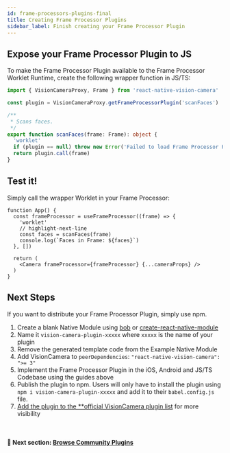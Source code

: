 ```yaml
---
id: frame-processors-plugins-final
title: Creating Frame Processor Plugins
sidebar_label: Finish creating your Frame Processor Plugin
---
```


## Expose your Frame Processor Plugin to JS

To make the Frame Processor Plugin available to the Frame Processor Worklet Runtime, create the following wrapper function in JS/TS:

```ts
import { VisionCameraProxy, Frame } from 'react-native-vision-camera'

const plugin = VisionCameraProxy.getFrameProcessorPlugin('scanFaces')

/**
 * Scans faces.
 */
export function scanFaces(frame: Frame): object {
  'worklet'
  if (plugin == null) throw new Error('Failed to load Frame Processor Plugin "scanFaces"!')
  return plugin.call(frame)
}
```

## Test it!

Simply call the wrapper Worklet in your Frame Processor:

```tsx
function App() {
  const frameProcessor = useFrameProcessor((frame) => {
    'worklet'
    // highlight-next-line
    const faces = scanFaces(frame)
    console.log(`Faces in Frame: ${faces}`)
  }, [])

  return (
    <Camera frameProcessor={frameProcessor} {...cameraProps} />
  )
}
```

## Next Steps

If you want to distribute your Frame Processor Plugin, simply use npm.

1. Create a blank Native Module using [bob](https://github.com/callstack/react-native-builder-bob) or [create-react-native-module](https://github.com/brodybits/create-react-native-module)
2. Name it `vision-camera-plugin-xxxxx` where `xxxxx` is the name of your plugin
3. Remove the generated template code from the Example Native Module
4. Add VisionCamera to `peerDependencies`: `"react-native-vision-camera": ">= 3"`
5. Implement the Frame Processor Plugin in the iOS, Android and JS/TS Codebase using the guides above
6. Publish the plugin to npm. Users will only have to install the plugin using `npm i vision-camera-plugin-xxxxx` and add it to their `babel.config.js` file.
7. [Add the plugin to the **official VisionCamera plugin list](https://github.com/mrousavy/react-native-vision-camera/edit/main/docs/docs/guides/FRAME_PROCESSOR_PLUGIN_LIST.mdx) for more visibility

<br />

#### 🚀 Next section: [Browse Community Plugins](frame-processor-plugin-list)

